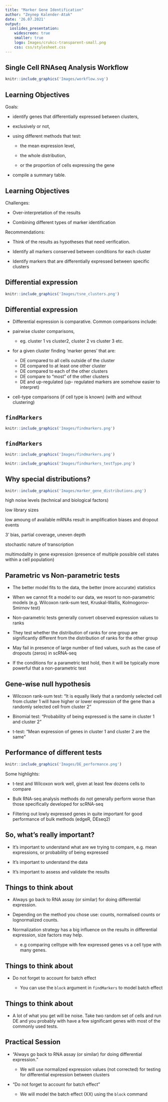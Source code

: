 ```yaml
---
title: "Marker Gene Identification"
author: "Zeynep Kalender-Atak"
date: '26.07.2021'
output:
  ioslides_presentation:
    widescreen: true
    smaller: true
    logo: Images/crukcc-transparent-small.png
    css: css/stylesheet.css
---
```

## Single Cell RNAseq Analysis Workflow

```r
knitr::include_graphics('Images/workflow.svg')
```

## Learning Objectives
Goals: 

* identify genes that differentially expressed between clusters,

* exclusively or not,

* using different methods that test:

  * the mean expression level,
  
  * the whole distribution,
  
  * or the proportion of cells expressing the gene
  
* compile a summary table.

## Learning Objectives
Challenges: 

* Over-interpretation of the results

* Combining different types of marker identification




Recommendations:

* Think of the results as hypotheses that need verification. 
<!-- Inflated p-values can lead to over-interpretation of results (essentially each cell is used as a replicate).  -->

* Identify all markers conserved between conditions for each cluster

* Identify markers that are differentially expressed between specific clusters

## Differential expression

```r
knitr::include_graphics('Images/tsne_clusters.png')
```

## Differential expression

* Differential expression is comparative. Common comparisons include: 

* pairwise cluster comparisons, 

    + eg. cluster 1 vs cluster2, cluster 2 vs cluster 3 etc. 

* for a given cluster finding 'marker genes' that are: 

    + DE compared to all cells outside of the cluster 
    + DE compared to at least one other cluster
    + DE compared to each of the other clusters
    + DE compare to “most” of the other clusters
    + DE and up-regulated (up- regulated markers are somehow easier to interpret)
    
* cell-type comparisons (if cell type is known) (with and without clustering)

## `findMarkers`
```r
knitr::include_graphics('Images/findmarkers.png')
```


## `findMarkers`
```r
knitr::include_graphics('Images/findmarkers.png')
```

```r
knitr::include_graphics('Images/findmarkers_testType.png')
```

## Why special distributions? 

```r
knitr::include_graphics('Images/marker_gene_distributions.png')
```



high noise levels (technical and biological factors)

low library sizes 

low amoung of available mRNAs result in amplification biases and dropout events 

3' bias, partial coverage, uneven depth 

stochastic nature of transcription 

multimodality in gene expression (presence of multiple possible cell states within a cell population)


## Parametric vs Non-parametric tests 

* The better model fits to the data, the better (more accurate) statistics 

* When we cannot fit a model to our data, we resort to non-parametric models (e.g. Wilcoxon rank-sum test, Kruskal-Wallis, Kolmogorov-Smirnov test)

* Non-parametric tests generally convert observed expression values to ranks

* They test whether the distribution of ranks for one group are significantly different from the distribution of ranks for the other group

* May fail in presence of large number of tied values, such as the case of dropouts (zeros) in scRNA-seq

* If the conditions for a parametric test hold, then it will be typically more powerful that a non-parametric test

## Gene-wise null hypothesis

* Wilcoxon rank-sum test: "It is equally likely that a randomly selected cell from cluster 1 will have higher or lower expression of the gene than a randomly selected cell from cluster 2"

* Binomial test: "Probability of being expressed is the same in cluster 1 and cluster 2"

* t-test: "Mean expression of genes in cluster 1 and cluster 2 are the same"

## Performance of different tests 
```r
knitr::include_graphics('Images/DE_performance.png')
```

Some highlights: 

* t-test and Wilcoxon work well, given at least few dozens cells to compare

* Bulk RNA-seq analysis methods do not generally perform worse than those specifically developed for scRNA-seq

* Filtering out lowly expressed genes in quite important for good performance of bulk methods (edgeR, DEseq2)

## So, what's really important? 

* It’s important to understand what are we trying to compare, e.g. mean expressions, or probability of being expressed

* It’s important to understand the data

* It’s important to assess and validate the results

## Things to think about 

* Always go back to RNA assay (or similar) for doing differential expression.

* Depending on the method you chose use: counts, normalised counts or lognormalized counts.

* Normalization strategy has a big influence on the results in differential expression, size factors may help.

    * e.g comparing celltype with few expressed genes vs a cell type with many genes.

## Things to think about 

* Do not forget to account for batch effect 

    * You can use the `block` argument in `findMarkers` to model batch effect

## Things to think about 

* A lot of what you get will be noise. Take two random set of cells and run DE and you probably with have a few significant genes with most of the commonly used tests.

## Practical Session 

* "Always go back to RNA assay (or similar) for doing differential expression." 

    * We will use normalized expression values (not corrected) for testing for differential expression between clusters 
    
* "Do not forget to account for batch effect"

    * We will model the batch effect (XX) using the `block` command 

